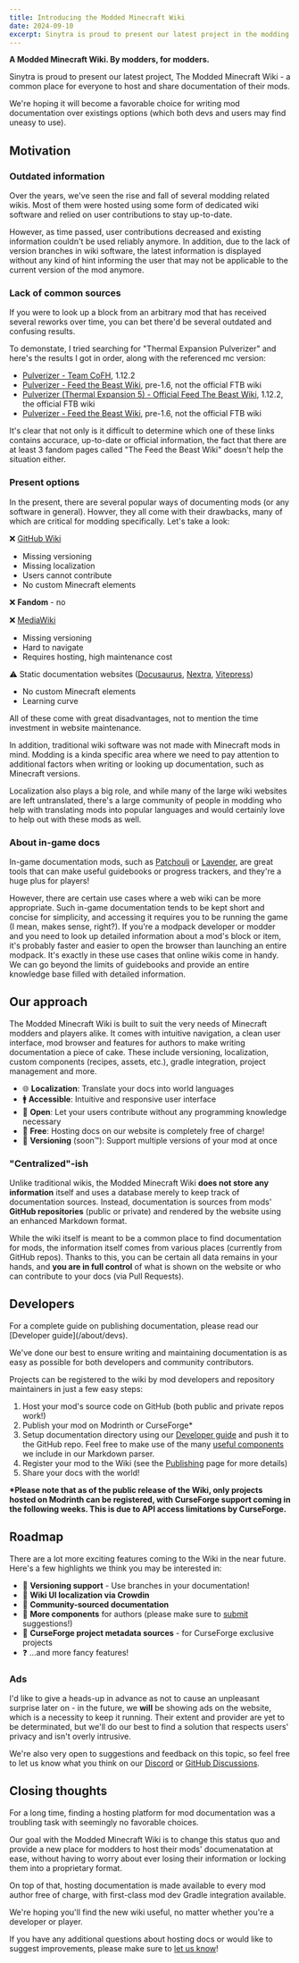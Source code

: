 ```yaml
---
title: Introducing the Modded Minecraft Wiki
date: 2024-09-10
excerpt: Sinytra is proud to present our latest project in the modding community.
---
```


**A Modded Minecraft Wiki. By modders, for modders.**

Sinytra is proud to present our latest project, The Modded Minecraft Wiki - a common place for everyone to host
and share documentation of their mods.

We're hoping it will become a favorable choice for writing mod documentation over existings options
(which both devs and users may find uneasy to use).

## Motivation

### Outdated information

Over the years, we've seen the rise and fall of several modding related wikis. Most of them were hosted using some
form of dedicated wiki software and relied on user contributions to stay up-to-date.

However, as time passed, user contributions decreased and existing information couldn't be used reliably anymore.
In addition, due to the lack of version branches in wiki software, the latest information is displayed without any
kind of hint informing the user that may not be applicable to the current version of the mod anymore.

### Lack of common sources

If you were to look up a block from an arbitrary mod that has received several reworks over time, you can bet there'd be
several outdated and confusing results.

To demonstate, I tried searching for "Thermal Expansion Pulverizer" and here's the results I got in order,
along with the referenced mc version:
- [Pulverizer - Team CoFH](https://teamcofh.com/docs/1.12/thermal-expansion/pulverizer/), 1.12.2
- [Pulverizer - Feed the Beast Wiki](https://feed-the-beast.fandom.com/wiki/Pulverizer), pre-1.6, not the official FTB wiki
- [Pulverizer (Thermal Expansion 5) - Official Feed The Beast Wiki](https://ftb.fandom.com/wiki/Pulverizer_(Thermal_Expansion_5)), 1.12.2, the official FTB wiki
- [Pulverizer - Feed the Beast Wiki](https://ftbwiki.org/Pulverizer), pre-1.6, not the official FTB wiki

It's clear that not only is it difficult to determine which one of these links contains accurace, up-to-date or official
information, the fact that there are at least 3 fandom pages called "The Feed the Beast Wiki" doesn't help the situation either.

### Present options

In the present, there are several popular ways of documenting mods (or any software in general). Howver, they all come
with their drawbacks, many of which are critical for modding specifically. Let's take a look:

❌ [GitHub Wiki](https://docs.github.com/en/communities/documenting-your-project-with-wikis/about-wikis)
  - Missing versioning
  - Missing localization
  - Users cannot contribute
  - No custom Minecraft elements

❌ **Fandom** - no

❌ [MediaWiki](https://www.mediawiki.org/wiki/MediaWiki)
  - Missing versioning
  - Hard to navigate
  - Requires hosting, high maintenance cost

⚠️ Static documentation websites ([Docusaurus](https://docusaurus.io/), [Nextra](https://nextra.site/), [Vitepress](https://vitepress.dev/))
  - No custom Minecraft elements
  - Learning curve

All of these come with great disadvantages, not to mention the time investment in website maintenance.

In addition, traditional wiki software was not made with Minecraft mods in mind. Modding is a kinda specific area where
we need to pay attention to additional factors when writing or looking up documentation, such as Minecraft versions.

Localization also plays a big role, and while many of the large wiki websites are left untranslated, there's a large
community of people in modding who help with translating mods into popular languages and would certainly love to help
out with these mods as well.

### About in-game docs

In-game documentation mods, such as [Patchouli](https://github.com/VazkiiMods/Patchouli) or
[Lavender](https://github.com/wisp-forest/lavender), are great tools that can make useful guidebooks or progress trackers,
and they're a huge plus for players!

However, there are certain use cases where a web wiki can be more appropriate. Such in-game documentation tends to be
kept short and concise for simplicity, and accessing it requires you to be running the game (I mean, makes sense, right?).
If you're a modpack developer or modder and you need to look up detailed information about a mod's block or item, it's
probably faster and easier to open the browser than launching an entire modpack. It's exactly in these use cases that
online wikis come in handy. We can go beyond the limits of guidebooks and provide an entire knowledge base filled with
detailed information.

## Our approach

The Modded Minecraft Wiki is built to suit the very needs of Minecraft modders and players alike. It comes with
intuitive navigation, a clean user interface, mod browser and features for authors to make writing documentation
a piece of cake. These include versioning, localization, custom components (recipes, assets, etc.), gradle integration,
project management and more.

- 🌐 **Localization**: Translate your docs into world languages
- 🚹 **Accessible**: Intuitive and responsive user interface
- 🤝 **Open**: Let your users contribute without any programming knowledge necessary
- 💸 **Free**: Hosting docs on our website is completely free of charge!
- 🚧 **Versioning** (soon™): Support multiple versions of your mod at once

### "Centralized"-ish

Unlike traditional wikis, the Modded Minecraft Wiki **does not store any information** itself and uses a database merely
to keep track of documentation sources. Instead, documentation is sources from mods' **GitHub repositories**
(public or private) and rendered by the website using an enhanced Markdown format.

While the wiki itself is meant to be a common place to find documentation for mods, the information itself comes from
various places (currently from GitHub repos). Thanks to this, you can be certain all data remains in your hands,
and **you are in full control** of what is shown on the website or who can contribute to your docs (via Pull Requests).

## Developers

<Callout>
    For a complete guide on publishing documentation, please read our [Developer guide](/about/devs).
</Callout>

We've done our best to ensure writing and maintaining documentation is as easy as possible for both developers and
community contributors.

Projects can be registered to the wiki by mod developers and repository maintainers in just a few easy steps:

1. Host your mod's source code on GitHub (both public and private repos work!)
2. Publish your mod on Modrinth or CurseForge\*
3. Setup documentation directory using our [Developer guide](/about/devs) and push it to the
GitHub repo. Feel free to make use of the many [useful components](/about/format) we include
in our Markdown parser.
4. Register your mod to the Wiki (see the [Publishing](/about/publishing) page for more details)
5. Share your docs with the world!

**\*Please note that as of the public release of the Wiki, only projects hosted on Modrinth can be registered, with
CurseForge support coming in the following weeks. This is due to API access limitations by CurseForge.**

## Roadmap

There are a lot more exciting features coming to the Wiki in the near future. Here's a few highlights we think you
may be interested in:

- 🚧 **Versioning support** - Use branches in your documentation!
- 🚧 **Wiki UI localization via Crowdin**
- 🚧 **Community-sourced documentation**
- 🚧 **More components** for authors (please make sure to [submit](https://github.com/Sinytra/Wiki) suggestions!)
- 🚧 **CurseForge project metadata sources** - for CurseForge exclusive projects
- ❓ ...and more fancy features!

### Ads

I'd like to give a heads-up in advance as not to cause an unpleasant surprise later on - in the future, we **will** be
showing ads on the website, which is a necessity to keep it running. Their extent and provider are yet to be
determinated, but we'll do our best to find a solution that respects users' privacy and isn't overly intrusive.

We're also very open to suggestions and feedback on this topic, so feel free to let us know what you think on our
[Discord](https://discord.sinytra.org) or [GitHub Discussions](https://github.com/Sinytra/Wiki/discussions).

## Closing thoughts

For a long time, finding a hosting platform for mod documentation was a troubling task with seemingly no favorable
choices.

Our goal with the Modded Minecraft Wiki is to change this status quo and provide a new place for modders to
host their mods' documenatation at ease, without having to worry about ever losing their information or locking them
into a proprietary format.

On top of that, hosting documentation is made available to every mod author free of charge, with first-class
mod dev Gradle integration available.

We're hoping you'll find the new wiki useful, no matter whether you're a developer or player.

If you have any additional questions about hosting docs or would like to suggest improvements, please make sure to
[let us know](/about/help)!